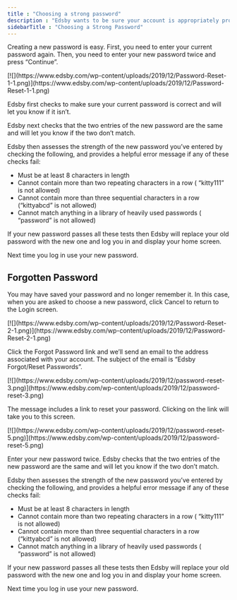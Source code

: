 ```yaml
---
title : "Choosing a strong password"
description : "Edsby wants to be sure your account is appropriately protected. When you log in to Edsby your password is evaluated to assess its strength. If it doesn’t meet the strength guidelines configured for your system you will be asked to select a new stronger password."
sidebarTitle : "Choosing a Strong Password"
---
```


Creating a new password is easy. First, you need to enter your current password again. Then, you need to enter your new password twice and press “Continue”.
<Frame>
[![](https://www.edsby.com/wp-content/uploads/2019/12/Password-Reset-1-1.png)](https://www.edsby.com/wp-content/uploads/2019/12/Password-Reset-1-1.png)
</Frame>

Edsby first checks to make sure your current password is correct and will let you know if it isn’t.

Edsby next checks that the two entries of the new password are the same and will let you know if the two don’t match.

Edsby then assesses the strength of the new password you’ve entered by checking the following, and provides a helpful error message if any of these checks fail:

- Must be at least 8 characters in length
- Cannot contain more than two repeating characters in a row ( “kitty111” is not allowed)
- Cannot contain more than three sequential characters in a row (“kittyabcd” is not allowed)
- Cannot match anything in a library of heavily used passwords ( “password” is not allowed)

If your new password passes all these tests then Edsby will replace your old password with the new one and log you in and display your home screen.

Next time you log in use your new password.

## Forgotten Password

You may have saved your password and no longer remember it. In this case, when you are asked to choose a new password, click Cancel to return to the Login screen.
<Frame>
[![](https://www.edsby.com/wp-content/uploads/2019/12/Password-Reset-2-1.png)](https://www.edsby.com/wp-content/uploads/2019/12/Password-Reset-2-1.png)
</Frame>


Click the Forgot Password link and we’ll send an email to the address associated with your account. The subject of the email is “Edsby Forgot/Reset Passwords”.

<Frame>
[![](https://www.edsby.com/wp-content/uploads/2019/12/password-reset-3.png)](https://www.edsby.com/wp-content/uploads/2019/12/password-reset-3.png)
</Frame>

The message includes a link to reset your password. Clicking on the link will take you to this screen.

<Frame>
[![](https://www.edsby.com/wp-content/uploads/2019/12/password-reset-5.png)](https://www.edsby.com/wp-content/uploads/2019/12/password-reset-5.png)
</Frame>

Enter your new password twice. Edsby checks that the two entries of the new password are the same and will let you know if the two don’t match.

Edsby then assesses the strength of the new password you’ve entered by checking the following, and provides a helpful error message if any of these checks fail:

- Must be at least 8 characters in length
- Cannot contain more than two repeating characters in a row ( “kitty111” is not allowed)
- Cannot contain more than three sequential characters in a row (“kittyabcd” is not allowed)
- Cannot match anything in a library of heavily used passwords ( “password” is not allowed)

If your new password passes all these tests then Edsby will replace your old password with the new one and log you in and display your home screen.

Next time you log in use your new password.
